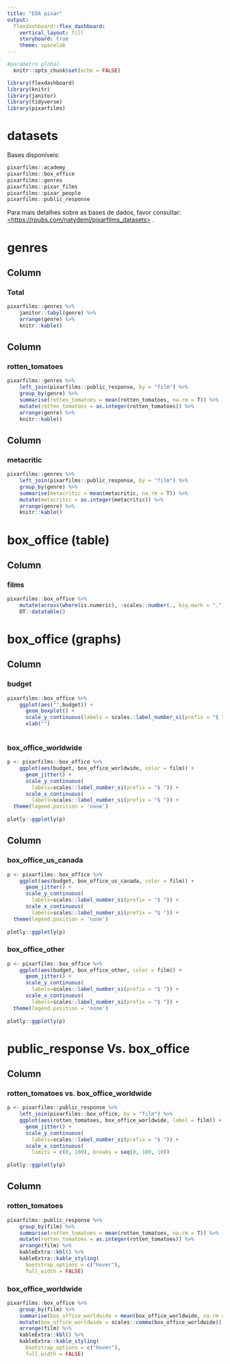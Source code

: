 ```yaml
---
title: "EDA pixar"
output: 
  flexdashboard::flex_dashboard:
    vertical_layout: fill
    storyboard: true
    theme: spacelab
---
```


```r
#parametro global
  knitr::opts_chunk$set(echo = FALSE)
```


```r
library(flexdashboard)
library(knitr)
library(janitor)
library(tidyverse)
library(pixarfilms)
```


datasets
=======================================================================

Bases disponíveis:

```r
pixarfilms::academy
pixarfilms::box_office
pixarfilms::genres
pixarfilms::pixar_films
pixarfilms::pixar_people
pixarfilms::public_response
```

Para mais detalhes sobre as bases de dados, favor consultar: [<https://rpubs.com/natydemi/pixarfilms_datasets>](https://rpubs.com/natydemi/pixarfilms_datasets) .

genres
=======================================================================

Column {data-width=400}
-------------------------------------

### **Total**

```r
pixarfilms::genres %>% 
    janitor::tabyl(genre) %>% 
    arrange(genre) %>% 
    knitr::kable()
```


Column {data-width=300}
-------------------------------------

### **rotten_tomatoes**

```r
pixarfilms::genres %>% 
    left_join(pixarfilms::public_response, by = "film") %>%  
    group_by(genre) %>% 
    summarise(rotten_tomatoes = mean(rotten_tomatoes, na.rm = T)) %>% 
    mutate(rotten_tomatoes = as.integer(rotten_tomatoes)) %>% 
    arrange(genre) %>% 
    knitr::kable()
```

Column {data-width=300}
-------------------------------------

### **metacritic**

```r
pixarfilms::genres %>% 
    left_join(pixarfilms::public_response, by = "film") %>%  
    group_by(genre) %>% 
    summarise(metacritic = mean(metacritic, na.rm = T)) %>% 
    mutate(metacritic = as.integer(metacritic)) %>% 
    arrange(genre) %>% 
    knitr::kable()
```


box_office (table)
=======================================================================


Column {data-vertical_layout=scroll}
-----------------------------------------------------------------------

### films

```r
pixarfilms::box_office %>% 
    mutate(across(where(is.numeric), ~scales::number(., big.mark = "."))) %>% 
    DT::datatable()
```




box_office (graphs)
=======================================================================


Column {data-width=500}
-----------------------------------------------------------------------

### budget

```r
pixarfilms::box_office %>%  
    ggplot(aes("",budget)) +
      geom_boxplot() +
      scale_y_continuous(labels = scales::label_number_si(prefix = "$ ")) +
      xlab("")
  
```


### box_office_worldwide

```r
p <- pixarfilms::box_office %>%  
    ggplot(aes(budget, box_office_worldwide, color = film)) +
      geom_jitter() +
      scale_y_continuous(
        labels=scales::label_number_si(prefix = "$ ")) +
      scale_x_continuous(
        labels=scales::label_number_si(prefix = "$ ")) +
  theme(legend.position = 'none')
  
plotly::ggplotly(p)  
```


Column {data-width=500}
-----------------------------------------------------------------------

### box_office_us_canada

```r
p <- pixarfilms::box_office %>%  
    ggplot(aes(budget, box_office_us_canada, color = film)) +
      geom_jitter() +
      scale_y_continuous(
        labels=scales::label_number_si(prefix = "$ ")) +
      scale_x_continuous(
        labels=scales::label_number_si(prefix = "$ ")) +
  theme(legend.position = 'none')
  
plotly::ggplotly(p)  
```

### box_office_other

```r
p <- pixarfilms::box_office %>%  
    ggplot(aes(budget, box_office_other, color = film)) +
      geom_jitter() +
      scale_y_continuous(
        labels=scales::label_number_si(prefix = "$ ")) +
      scale_x_continuous(
        labels=scales::label_number_si(prefix = "$ ")) +
  theme(legend.position = 'none')
  
plotly::ggplotly(p)  
```


public_response Vs. box_office
=======================================================================


Column 
-------------------------------------
    
### rotten_tomatoes vs. box_office_worldwide
    
```r
p <- pixarfilms::public_response %>% 
    left_join(pixarfilms::box_office, by = "film") %>%  
    ggplot(aes(rotten_tomatoes, box_office_worldwide, label = film)) +
      geom_jitter() +
      scale_y_continuous(
        labels=scales::label_number_si(prefix = "$ ")) +
      scale_x_continuous(
        limits = c(0, 100), breaks = seq(0, 100, 10))
  
plotly::ggplotly(p)  
```
   
   
   
Column {.tabset}
-------------------------------------
   
### **rotten_tomatoes**

```r
pixarfilms::public_response %>%  
    group_by(film) %>% 
    summarise(rotten_tomatoes = mean(rotten_tomatoes, na.rm = T)) %>% 
    mutate(rotten_tomatoes = as.integer(rotten_tomatoes)) %>% 
    arrange(film) %>% 
    kableExtra::kbl() %>% 
    kableExtra::kable_styling(
      bootstrap_options = c("hover"),
      full_width = FALSE)
```  
 
### **box_office_worldwide**

```r
pixarfilms::box_office %>%  
    group_by(film) %>% 
    summarise(box_office_worldwide = mean(box_office_worldwide, na.rm = T)) %>% 
    mutate(box_office_worldwide = scales::comma(box_office_worldwide)) %>% 
    arrange(film) %>% 
    kableExtra::kbl() %>% 
    kableExtra::kable_styling(
      bootstrap_options = c("hover"),
      full_width = FALSE)
```  

